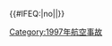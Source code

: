 {{航空事故
| year = 1997
| col1 = 
* 1月9日：[[科姆航空3272號班機空難|科姆航空3272號班機]]
* 2月4日：'''[[1997年以色列直升機相撞事件|以色列直升機相撞]]'''
* 3月10日：[[遠東航空128號班機劫機事件|遠東航空128號班機]]
* 3月18日：'''[[斯塔夫羅波爾航空1023號班機空難|斯塔夫羅波爾航空1023號班機]]'''
* 4月19日：[[印尼鴿記航空106號班機空難|印尼鴿記航空106號班機]]
* 5月8日：[[中國南方航空3456號班機空難|中國南方航空3456號班機]]
* 6月8日：[[日本航空706號班機事故|日本航空706號班機]]
| col2 = 
* 7月31日：[[聯邦快遞14號班機事故|聯邦快遞14號班機]]
* 8月6日：'''[[大韓航空801號班機空難|大韓航空801號班機]]'''
* 8月10日：[[國華航空7601號班機空難|國華航空7601號班機]]
* 9月3日：'''[[越南國家航空815號班機空難|越南國家航空815號班機]]'''
* 9月6日：[[文莱皇家航空238号班机空难|文莱皇家航空238号班机]]
* 9月8日：[[挪威直升機服務451號班機空難|挪威直升機服務451號班機]]
* 9月26日：'''[[加魯達航空152號班機空難|加魯達航空152號班機]]†'''
| col3 =
* 10月10日：'''[[阿根廷南方航空2553號班機空難|阿根廷南方航空2553號班機]]'''
* 10月12日：[[約翰·丹佛#.E9.80.9D.E4.B8.96|約翰·丹佛私人飛機墜毀事件]]
* 12月8日：'''[[1997年伊爾庫茨克An-124運輸機墜毀事故|俄羅斯空軍註冊編號RA-82005運輸機]]'''
* 12月15日：'''[[塔吉克斯坦航空3183號班機空難|塔吉克斯坦航空3183號班機]]'''
* 12月17日：'''[[空中世界航空241號班機空難|空中世界航空241號班機]]'''
* 12月19日：'''[[勝安航空185號班機空難|勝安航空185號班機]]'''
* 12月28日：[[聯合航空826號班機事故|聯合航空826號班機]]
}}<includeonly>{{#IFEQ:{{{cat}}}|no||[[Category:1997年航空事故]]}}</includeonly><noinclude>{{Documentation}}</noinclude>